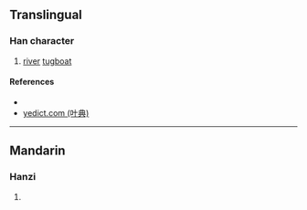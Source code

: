 {{character info/new}}
==Translingual==

===Han character===
{{Han char|rn=85|rad=水|as=10|sn=13|four=38127|canj=EOOB|ids=⿰氵倫}}

# [[river]] [[tugboat]]

====References====
* {{Han ref|kx=0640.100|dkj=17955|dj=1047.060|hdz=31700.040|uh=6EA3|ud=28323|bh=DE6A|bd=56938}}
* [http://yedict.com/htm/6E/6EA3.htm yedict.com (叶典)]

----

==Mandarin==

===Hanzi===
{{cmn-hanzi|pin=[[lùn]] ([[lun4]])|wg=lun<sup>4</sup>}}

# {{defn|lang=cmn|sort=水10}}